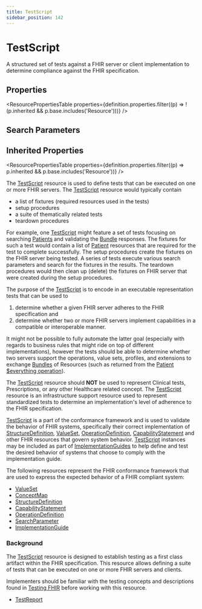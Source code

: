 ```yaml
---
title: TestScript
sidebar_position: 142
---
```



# TestScript

A structured set of tests against a FHIR server or client implementation to determine compliance against the FHIR specification.

<Tabs queryString="section">
<TabItem value="schema" label="Schema" default>

## Properties

<ResourcePropertiesTable
  properties={definition.properties.filter((p) => !(p.inherited && p.base.includes('Resource')))}
/>

## Search Parameters

<SearchParamsTable searchParams={definition.searchParameters} />

## Inherited Properties

<ResourcePropertiesTable properties={definition.properties.filter((p) => p.inherited && p.base.includes('Resource'))} />

</TabItem>
  <TabItem value="usage" label="Usage">
    <div> <a name="scope"></a>   <p> The <a href="/docs/api/fhir/resources/testscript">TestScript</a> resource is used to define tests that can be executed on one or more FHIR servers. The <a href="/docs/api/fhir/resources/testscript">TestScript</a> resource would typically contain </p><ul>   <li>a list of fixtures (required resources used in the tests)</li>   <li>setup procedures</li>   <li>a suite of thematically related tests</li>   <li>teardown procedures</li> </ul> <p></p><p> For example, one <a href="/docs/api/fhir/resources/testscript">TestScript</a> might feature a set of tests focusing on searching <a href="/docs/api/fhir/resources/patient">Patients</a> and validating the <a href="/docs/api/fhir/resources/bundle">Bundle</a> responses. The fixtures for such a test would contain a list of <a href="/docs/api/fhir/resources/patient">Patient</a> resources that are required for the test to complete successfully. The setup procedures create the fixtures on the FHIR server being tested. A series of tests execute various search parameters and search for the fixtures in the results. The teardown procedures would then clean up (delete) the fixtures on FHIR server that were created during the setup procedures. </p><p> The purpose of the <a href="/docs/api/fhir/resources/testscript">TestScript</a> is to encode in an executable representation tests that can be used to </p><ol>   <li>determine whether a given FHIR server adheres to the FHIR specification and</li>   <li>determine whether two or more FHIR servers implement capabilities in a compatible or interoperable manner.</li> </ol> It might not be possible to fully automate the latter goal (especially with regards to business rules that might ride on top of different implementations), however the tests should be able to determine whether two servers support the operations, value sets, profiles, and extensions to exchange <a href="/docs/api/fhir/resources/bundle">Bundles</a> of Resources (such as returned from the <a href="https://www.hl7.org/fhir/operation-patient-everything.html">Patient $everything operation</a>).    <p></p> <p>  </p> </div>
    </TabItem>
  <TabItem value="relationships" label="Relationships">
    <div> <a name="bnr"></a>  <p> The <a href="/docs/api/fhir/resources/testscript">TestScript</a> resource should <b>NOT</b> be used to represent Clinical tests, Prescriptions, or any other Healthcare related concept. The <a href="/docs/api/fhir/resources/testscript">TestScript</a> resource is an infrastructure support resource used to represent standardized tests to determine an implementation's level of adherence to the FHIR specification. </p> <p> <a href="/docs/api/fhir/resources/testscript">TestScript</a> is a part of the conformance framework and is used to validate the behavior of FHIR systems, specifically their correct implementation of <a href="/docs/api/fhir/resources/structuredefinition">StructureDefinition</a>, <a href="/docs/api/fhir/resources/valueset">ValueSet</a>, <a href="/docs/api/fhir/resources/operationdefinition">OperationDefinition</a>, <a href="/docs/api/fhir/resources/capabilitystatement">CapabilityStatement</a> and other FHIR resources that govern system behavior. <a href="/docs/api/fhir/resources/testscript">TestScript</a> instances may be included as part of <a href="/docs/api/fhir/resources/implementationguide">ImplementationGuides</a> to help define and test the desired behavior of systems that choose to comply with the implementation guide. </p> <p> The following resources represent the FHIR conformance framework that are used to express the expected behavior of a FHIR compliant system: </p> <ul>   <li><a href="/docs/api/fhir/resources/valueset" title="A value set specifies a set of codes drawn from one or more code systems.">ValueSet</a> </li>   <li><a href="/docs/api/fhir/resources/conceptmap" title="A statement of relationships from one set of concepts to one or more other concepts - either concepts in code systems, or data element/data element concepts, or classes in class models.">ConceptMap</a> </li>   <li><a href="/docs/api/fhir/resources/structuredefinition" title="A definition of a FHIR structure. This resource is used to describe the underlying resources, data types defined in FHIR, and also for describing extensions, and constraints on resources and data types.">StructureDefinition</a> </li>   <li><a href="/docs/api/fhir/resources/capabilitystatement" title="A capability statement is a set of capabilities of a FHIR Server that may be used as a statement of actual server functionality or a statement of required or desired server implementation.">CapabilityStatement</a> </li>   <li><a href="/docs/api/fhir/resources/operationdefinition" title="A formal computable definition of an operation (on the RESTful interface) or a named query (using the search interaction).">OperationDefinition</a> </li>   <li><a href="/docs/api/fhir/resources/searchparameter" title="A Search Parameter that defines a named search item that can be used to search/filter on a resource.">SearchParameter</a> </li>   <li><a href="/docs/api/fhir/resources/implementationguide" title="A set of rules or how FHIR is used to solve a particular problem. This resource is used to gather all the parts of an implementation guide into a logical whole, and to publish a computable definition of all the parts.">ImplementationGuide</a> </li> </ul>  </div>
    </TabItem>
  <TabItem value="backgroundAndContext" label="Background and Context">
    <div> <a name="bnc"></a>   <h3 class="self-link-parent"> Background <a href="https://www.hl7.org/fhir/testscript.html#7.3.3.1" title="link to here" class="self-link"></a></h3> <p>   The <a href="/docs/api/fhir/resources/testscript">TestScript</a> resource is designed to establish testing as a first class artifact within the FHIR specification.  This resource allows defining a suite of tests that can be executed on one or more FHIR servers and clients. </p> <p> Implementers should be familiar with the testing concepts and descriptions found in <a href="https://www.hl7.org/fhir/testing.html">Testing FHIR</a> before working with this resource. </p>  </div>
    </TabItem>
  <TabItem value="referencedBy" label="Referenced By">
    <ul><li><a href="/docs/api/fhir/resources/testreport">TestReport</a></li></ul>
    </TabItem>

</Tabs>
